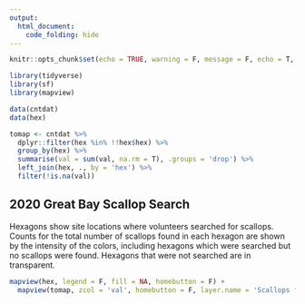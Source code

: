 ```yaml
---
output: 
  html_document:
    code_folding: hide
---
```


```r
knitr::opts_chunk$set(echo = TRUE, warning = F, message = F, echo = T, fig.path = 'figs/')

library(tidyverse)
library(sf)
library(mapview)

data(cntdat)
data(hex)

tomap <- cntdat %>% 
  dplyr::filter(hex %in% !!hex$hex) %>% 
  group_by(hex) %>% 
  summarise(val = sum(val, na.rm = T), .groups = 'drop') %>% 
  left_join(hex, ., by = 'hex') %>% 
  filter(!is.na(val))
```

## 2020 Great Bay Scallop Search 

Hexagons show site locations where volunteers searched for scallops.  Counts for the total number of scallops found in each hexagon are shown by the intensity of the colors, including hexagons which were searched but no scallops were found.  Hexagons that were not searched are in transparent.  

```r
mapview(hex, legend = F, fill = NA, homebutton = F) +
  mapview(tomap, zcol = 'val', homebutton = F, layer.name = 'Scallops found', alpha.regions = 0.6)
```

